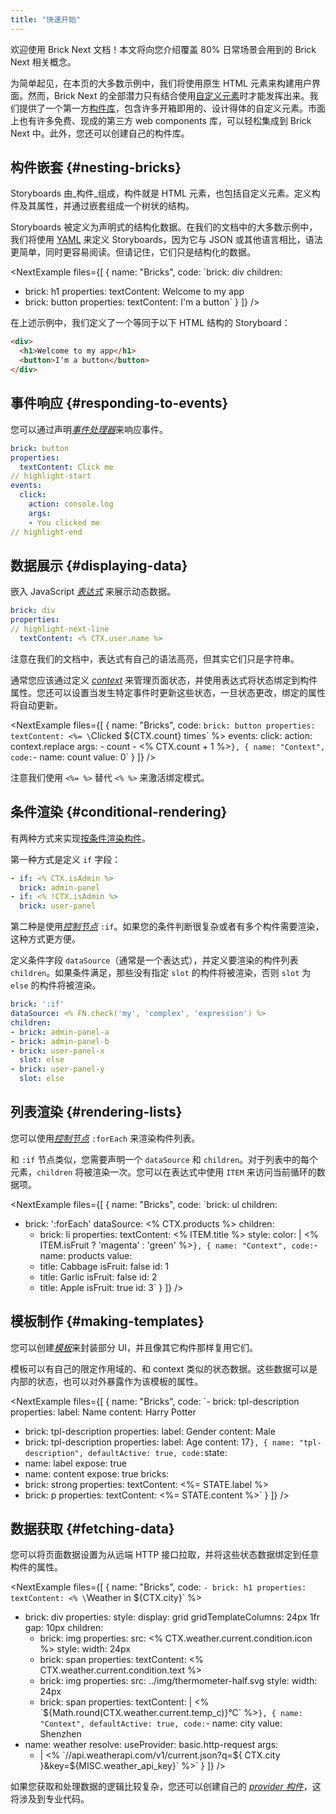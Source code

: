 ```yaml
---
title: "快速开始"
---
```



欢迎使用 Brick Next 文档！本文将向您介绍覆盖 80% 日常场景会用到的 Brick Next 相关概念。

为简单起见，在本页的大多数示例中，我们将使用原生 HTML 元素来构建用户界面。然而，Brick Next 的全部潜力只有结合使用[自定义元素](https://developer.mozilla.org/zh-CN/docs/Web/API/Web_components)时才能发挥出来。我们提供了一个第一方[构件库](https://github.com/easyops-cn/next-bricks)，包含许多开箱即用的、设计得体的自定义元素。市面上也有许多免费、现成的第三方 web components 库，可以轻松集成到 Brick Next 中。此外，您还可以创建自己的构件库。

## 构件嵌套 {#nesting-bricks}

Storyboards 由_构件_组成，构件就是 HTML 元素，也包括自定义元素。定义构件及其属性，并通过嵌套组成一个树状的结构。

Storyboards 被定义为声明式的结构化数据。在我们的文档中的大多数示例中，我们将使用 [YAML](https://zh.wikipedia.org/wiki/YAML) 来定义 Storyboards，因为它与 JSON 或其他语言相比，语法更简单，同时更容易阅读。但请记住，它们只是结构化的数据。

<NextExample
  files={[
    {
      name: "Bricks",
      code:
`brick: div
children:
- brick: h1
  properties:
    textContent: Welcome to my app
- brick: button
  properties:
    textContent: I'm a button`
    }
  ]}
/>

在上述示例中，我们定义了一个等同于以下 HTML 结构的 Storyboard：

```html
<div>
  <h1>Welcome to my app</h1>
  <button>I'm a button</button>
</div>
```

## 事件响应 {#responding-to-events}

您可以通过声明[_事件处理器_](../concepts/events.md)来响应事件。

```yaml
brick: button
properties:
  textContent: Click me
// highlight-start
events:
  click:
    action: console.log
    args:
    - You clicked me
// highlight-end
```

## 数据展示 {#displaying-data}

嵌入 JavaScript [_表达式_](../concepts/expressions.md) 来展示动态数据。

```yaml
brick: div
properties:
// highlight-next-line
  textContent: <% CTX.user.name %>
```

注意在我们的文档中，表达式有自己的语法高亮，但其实它们只是字符串。

通常您应该通过定义 [_context_](../concepts/context.md) 来管理页面状态，并使用表达式将状态绑定到构件属性。您还可以设置当发生特定事件时更新这些状态，一旦状态更改，绑定的属性将自动更新。

<NextExample
  files={[
    {
      name: "Bricks",
      code:
`brick: button
properties:
  textContent: <%= \`Clicked \${CTX.count} times\` %>
events:
  click:
    action: context.replace
    args:
    - count
    - <% CTX.count + 1 %>`
    },
    {
      name: "Context",
      code:
`- name: count
  value: 0`
    }
  ]}
/>

注意我们使用 `<%= %>` 替代 `<% %>` 来激活绑定模式。

## 条件渲染 {#conditional-rendering}

有两种方式来实现[按条件渲染构件](../concepts/conditional-rendering.md)。

第一种方式是定义 `if` 字段：

```yaml
- if: <% CTX.isAdmin %>
  brick: admin-panel
- if: <% !CTX.isAdmin %>
  brick: user-panel
```

第二种是使用[_控制节点_](../concepts/control-nodes.md) `:if`。如果您的条件判断很复杂或者有多个构件需要渲染，这种方式更方便。

定义条件字段 `dataSource`（通常是一个表达式），并定义要渲染的构件列表 `children`。如果条件满足，那些没有指定 `slot` 的构件将被渲染，否则 `slot` 为 `else` 的构件将被渲染。

```yaml
brick: ':if'
dataSource: <% FN.check('my', 'complex', 'expression') %>
children:
- brick: admin-panel-a
- brick: admin-panel-b
- brick: user-panel-x
  slot: else
- brick: user-panel-y
  slot: else
```

## 列表渲染 {#rendering-lists}

您可以使用[_控制节点_](../concepts/control-nodes.md) `:forEach` 来渲染构件列表。

和 `:if` 节点类似，您需要声明一个 `dataSource` 和 `children`。对于列表中的每个元素，`children` 将被渲染一次。您可以在表达式中使用 `ITEM` 来访问当前循环的数据项。

<NextExample
  files={[
    {
      name: "Bricks",
      code:
`brick: ul
children:
- brick: ':forEach'
  dataSource: <% CTX.products %>
  children:
  - brick: li
    properties:
      textContent: <% ITEM.title %>
      style:
        color: |
          <%
            ITEM.isFruit ? 'magenta' : 'green'
          %>`
    },
    {
      name: "Context",
      code:
`- name: products
  value:
  - title: Cabbage
    isFruit: false
    id: 1
  - title: Garlic
    isFruit: false
    id: 2
  - title: Apple
    isFruit: true
    id: 3`
    }
  ]}
/>

## 模板制作 {#making-templates}

您可以创建[_模板_](../concepts/custom-templates.md)来封装部分 UI，并且像其它构件那样复用它们。

模板可以有自己的限定作用域的、和 context 类似的状态数据。这些数据可以是内部的状态，也可以对外暴露作为该模板的属性。

<NextExample
  files={[
    {
      name: "Bricks",
      code:
`- brick: tpl-description
  properties:
    label: Name
    content: Harry Potter
- brick: tpl-description
  properties:
    label: Gender
    content: Male
- brick: tpl-description
  properties:
    label: Age
    content: 17`
    },
    {
      name: "tpl-description",
      defaultActive: true,
      code:
`state:
- name: label
  expose: true
- name: content
  expose: true
bricks:
- brick: strong
  properties:
    textContent: <%= STATE.label %>
- brick: p
  properties:
    textContent: <%= STATE.content %>`
    }
  ]}
/>

## 数据获取 {#fetching-data}

您可以将页面数据设置为从远端 HTTP 接口拉取，并将这些状态数据绑定到任意构件的属性。

<NextExample
  files={[
    {
      name: "Bricks",
      code:
`- brick: h1
  properties:
    textContent: <% \`Weather in \${CTX.city}\` %>
- brick: div
  properties:
    style:
      display: grid
      gridTemplateColumns: 24px 1fr
      gap: 10px
  children:
  - brick: img
    properties:
      src: <% CTX.weather.current.condition.icon %>
      style:
        width: 24px
  - brick: span
    properties:
      textContent: <% CTX.weather.current.condition.text %>
  - brick: img
    properties:
      src: ../img/thermometer-half.svg
      style:
        width: 24px
  - brick: span
    properties:
      textContent: |
        <% \`\${Math.round(CTX.weather.current.temp_c)}°C\` %>`
    },
    {
      name: "Context",
      defaultActive: true,
      code:
`- name: city
  value: Shenzhen
- name: weather
  resolve:
    useProvider: basic.http-request
    args:
    - |
      <%
        \`//api.weatherapi.com/v1/current.json?q=\${
          CTX.city
        }&key=\${MISC.weather_api_key}\`
      %>`
    }
  ]}
/>

如果您获取和处理数据的逻辑比较复杂，您还可以创建自己的 [_provider 构件_](../concepts/provider-bricks.md)，这将涉及到专业代码。
